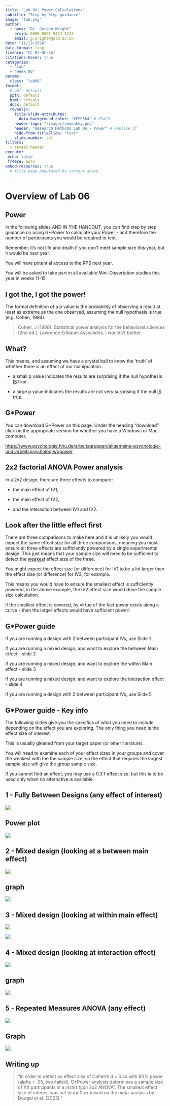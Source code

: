 ```yaml
---
title: "Lab 06: Power Calculations"
subtitle: "Step by Step guidance"
image: "lab.png"
author: 
  - name: "Dr. Gordon Wright"
    orcid: 0000-0001-9424-5743
    email: g.wright@gold.ac.uk
date: "11/12/2024"
date-format: long
license: "CC BY-NC-SA"
citations-hover: true
categories: 
  - "Lab"
  - "Week 06"
params:
  class: "lab06"
format: 
  # pdf: default
  pptx: default
  html: default
  docx: default
  revealjs: 
    title-slide-attributes: 
      data-background-color: "#FFE5B4" # PEACH
    header-logo: "/images/rmmonkey.png"
    header: "Research Methods Lab 06 - Power" # Replace it
    hide-from-titleSlide: "text"
    slide-number: c/t
filters:
  - reveal-header
execute:
 echo: false
 freeze: auto
embed-resources: true
  # Title page populated by content above
---
```


# Overview of Lab 06

## Power

In the following slides AND IN THE HANDOUT, you can find step by step
guidance on using G\*Power to calculate your Power - and therefore the
number of participants you would be required to test.

Remember, it's not life and death if you don't meet sample size this
year, but it would be next year.

You will have potential access to the RPS next year.

You will be asked to take part in all available Mini-Dissertation
studies this year in weeks 11-15

## I got the, I got the power!

The formal definition of a p value is the probability of observing a
result at least as extreme as the one observed, assuming the null
hypothesis is true (e.g. Cohen, 1994).

> Cohen, J (1988). Statistical power analysis for the behavioral
> sciences (2nd ed.). Lawrence Erlbaum Associates. I wouldn't bother.

## What?

This means, and assuming we have a crystal ball to know the 'truth' of
whether there is an effect of our manipulation..

-   a small p value indicates the results are surprising if the null
    hypothesis [IS]{.underline} true

-   a large p value indicates the results are not very surprising if the
    null [IS]{.underline} true.

## G\*Power

You can download G\*Power on this page. Under the heading "download"
click on the appropriate version for whether you have a Windows or Mac
computer.

<https://www.psychologie.hhu.de/arbeitsgruppen/allgemeine-psychologie-und-arbeitspsychologie/gpower>

## 2x2 factorial ANOVA Power analysis

In a 2x2 design, there are three effects to compare:

-   the main effect of IV1,

-   the main effect of IV2,

-   and the interaction between IV1 and IV2.

## Look after the little effect first

There are three comparisons to make here and it is unlikely you would
expect the same effect size for all three comparisons, meaning you must
ensure all three effects are sufficiently powered by a single
experimental design. This just means that your sample size will need to
be sufficient to detect the [weakest]{.underline} effect size of the
three.

You might expect the effect size (or difference) for IV1 to be a lot
larger than the effect size (or difference) for IV2, for example.

This means you would have to ensure the smallest effect is sufficiently
powered, in the above example, the IV2 effect size would drive the
sample size calculation.

if the smallest effect is covered, by virtue of the fact power exists
along a curve - then the larger effects would have sufficient power!

## G\*Power guide

If you are running a design with 2 between participant IVs, use Slide 1

If you are running a mixed design, and want to explore the between Main
effect - slide 2

If you are running a mixed design, and want to explore the within Main
effect - slide 3

If you are running a mixed design, and want to explore the interaction
effect - slide 4

If you are running a design with 2 between participant IVs, use Slide 5

## G\*Power guide - Key info

The following slides give you the specifics of what you need to include
depending on the effect you are exploring. The only thing you need is
the effect size of interest.

This is usually gleaned from your target paper (or other literature).

You will need to examine each of your effect sizes in your groups and
cover the weakest with the the sample size, so the effect that requires
the largest sample size will give the group sample size.

If you cannot find an effect, you may use a 0.3 f effect size, but this
is to be used only when no alternative is available.

## 1 - Fully Between Designs (any effect of interest)

![](images/paste-76E70293.png)

## Power plot

![](images/paste-838AA707.png)

## 2 - Mixed design (looking at a between main effect)

![](images/paste-B14DCB46.png)

## graph

![](images/paste-BCAAA13C.png)

## 3 - Mixed design (looking at within main effect)

![](images/paste-F1B6784F.png)

![](images/paste-283D340A.png)

## 4 - Mixed design (looking at interaction effect)

![](images/paste-727CBA38.png)

## graph

![](images/paste-CBFE9163.png)

## 5 - Repeated Measures ANOVA (any effect)

![](images/paste-82E34E49.png)

## Graph

![](images/paste-E8832479.png)

## Writing up

> "In order to detect an effect size of Cohen's d = 0.xx with 80% power
> (alpha = .05, two-tailed), G\*Power analysis determines a sample size
> of XX participants in a *insert type* 2x2 ANOVA". The smallest effect
> size of interest was set to d= 0.xx based on the meta-analysis by
> Dougal et al. (2023)."
